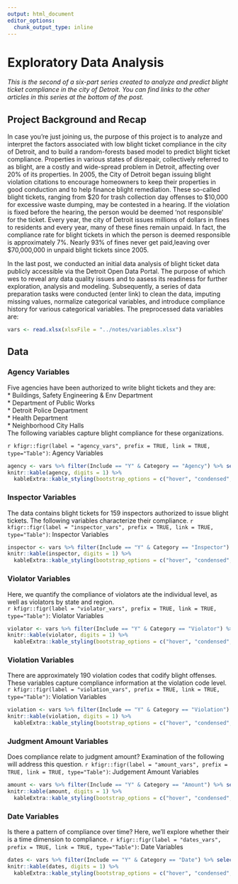 ```yaml
---
output: html_document
editor_options: 
  chunk_output_type: inline
---
```

# Exploratory Data Analysis
*This is the second of a six-part series created to analyze and predict blight ticket compliance in the city of Detroit. You can find links to the other articles in this series at the bottom of the post.* 

## Project Background and Recap
In case you're just joining us, the purpose of this project is to analyze and interpret the factors associated with low blight ticket compliance in the city of Detroit, and to build a random-forests based model to predict blight ticket compliance. Properties in various states of disrepair, collectively referred to as blight, are a costly and wide-spread problem in Detroit, affecting over 20% of its properties. In 2005, the City of Detroit began issuing blight violation citations to encourage homeowners to keep their properties in good conduction and to help finance blight remediation. These so-called blight tickets, ranging from \$20 for trash collection day offenses to \$10,000 for excessive waste dumping, may be contested in a hearing. If the violation is fixed before the hearing, the person would be deemed 'not responsible' for the ticket. Every year, the city of Detroit issues millions of dollars in fines to residents and every year, many of these fines remain unpaid. In fact, the compliance rate for blight tickets in which the person is deemed responsible is approximately 7%. Nearly 93% of fines never get paid,leaving over $70,000,000 in unpaid blight tickets since 2005.  

In the last post, we conducted an initial data analysis of blight ticket data publicly accessible via the Detroit Open Data Portal. The purpose of which wes to reveal any data quality issues and to aasess its readiness for further exploration, analysis and modeling. Subsequently, a series of data preparation tasks were conducted (enter link) to clean the data, imputing missing values, normalize categorical variables, and introduce compliance history for various categorical variables. The preprocessed data variables are:  

```r
vars <- read.xlsx(xlsxFile = "../notes/variables.xlsx")
```

## Data

### Agency Variables
Five agencies have been authorized to write blight tickets and they are:  
* Buildings, Safety Engineering & Env Department	  
* Department of Public Works	  
* Detroit Police Department	   
* Health Department	  
* Neighborhood City Halls    
The following variables capture blight compliance for these organizations. 

`r kfigr::figr(label = "agency_vars", prefix = TRUE, link = TRUE, type="Table")`: Agency Variables
```r
agency <- vars %>% filter(Include == "Y" & Category == "Agency") %>% select(Variable, Description)
knitr::kable(agency, digits = 1) %>%
  kableExtra::kable_styling(bootstrap_options = c("hover", "condensed", "responsive"), full_width = T, position = "center") 
```


### Inspector Variables
The data contains blight tickets for 159 inspectors authorized to issue blight tickets.  The following variables characterize their compliance.
`r kfigr::figr(label = "inspector_vars", prefix = TRUE, link = TRUE, type="Table")`: Inspector Variables
```r
inspector <- vars %>% filter(Include == "Y" & Category == "Inspector") %>% select(Variable, Description)
knitr::kable(inspector, digits = 1) %>%
  kableExtra::kable_styling(bootstrap_options = c("hover", "condensed", "responsive"), full_width = T, position = "center") 
```

### Violator Variables
Here, we quantify the compliance of violators ate the individual level, as well as violators by state and region.  
`r kfigr::figr(label = "violator_vars", prefix = TRUE, link = TRUE, type="Table")`: Violator Variables
```r
violator <- vars %>% filter(Include == "Y" & Category == "Violator") %>% select(Variable, Description)
knitr::kable(violator, digits = 1) %>%
  kableExtra::kable_styling(bootstrap_options = c("hover", "condensed", "responsive"), full_width = T, position = "center") 
```

### Violation Variables
There are approximately 190 violation codes that codify blight offenses. These variables capture compliance information at the violation code level.
`r kfigr::figr(label = "violation_vars", prefix = TRUE, link = TRUE, type="Table")`: Violation Variables
```r
violation <- vars %>% filter(Include == "Y" & Category == "Violation") %>% select(Variable, Description)
knitr::kable(violation, digits = 1) %>%
  kableExtra::kable_styling(bootstrap_options = c("hover", "condensed", "responsive"), full_width = T, position = "center") 
```

### Judgment Amount Variables
Does compliance relate to judgment amount? Examination of the following will address this question. 
`r kfigr::figr(label = "amount_vars", prefix = TRUE, link = TRUE, type="Table")`: Judgement Amount Variables
```r
amount <- vars %>% filter(Include == "Y" & Category == "Amount") %>% select(Variable, Description)
knitr::kable(amount, digits = 1) %>%
  kableExtra::kable_styling(bootstrap_options = c("hover", "condensed", "responsive"), full_width = T, position = "center") 
```

### Date Variables
Is there a pattern of compliance over time?  Here, we'll explore whether their is a time dimension to compliance. 
`r kfigr::figr(label = "dates_vars", prefix = TRUE, link = TRUE, type="Table")`: Date Variables
```r
dates <- vars %>% filter(Include == "Y" & Category == "Date") %>% select(Variable, Description)
knitr::kable(dates, digits = 1) %>%
  kableExtra::kable_styling(bootstrap_options = c("hover", "condensed", "responsive"), full_width = T, position = "center") 
```

